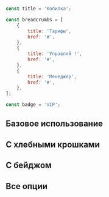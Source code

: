 
```javascript collapse=Демо данные

const title = 'Копилка';

const breadcrumbs = [
    {
        title: 'Тарифы',
        href: '#',
    },
    {
        title: 'Управляй !',
        href: '#',
    },
    {
        title: 'Менеджер',
        href: '#',
    },
];

const badge = 'VIP';

```


## Базовое использование

<Playground>
    <PageTitle title={title} />
</Playground>

## C хлебными крошками

<Playground>
    <PageTitle title={title} breadcrumbs={breadcrumbs} />
</Playground>

## С бейджом

<Playground>
    <PageTitle title={title} badge={badge} />
</Playground>

## Все опции

<Playground>
    <PageTitle title={title} breadcrumbs={breadcrumbs} badge={badge} />
</Playground>
